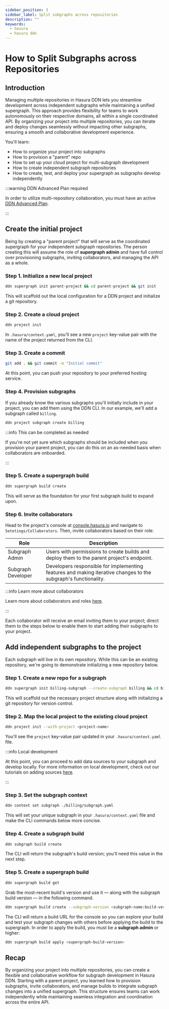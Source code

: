 ```yaml
---
sidebar_position: 3
sidebar_label: Split subgraphs across repositories
description: ""
keywords:
  - hasura
  - hasura ddn
---
```


# How to Split Subgraphs across Repositories

## Introduction

Managing multiple repositories in Hasura DDN lets you streamline development across independent subgraphs while
maintaining a unified supergraph. This approach provides flexibility for teams to work autonomously on their respective
domains, all within a single coordinated API. By organizing your project into multiple repositories, you can iterate and
deploy changes seamlessly without impacting other subgraphs, ensuring a smooth and collaborative development experience.

You'll learn:

- How to organize your project into subgraphs
- How to provision a "parent" repo
- How to set up your cloud project for multi-subgraph development
- How to create independent subgraph repositories
- How to create, test, and deploy your supergraph as subgraphs develop independently

:::warning DDN Advanced Plan required

In order to utilize multi-repository collaboration, you must have an active
[DDN Advanced Plan](https://hasura.io/pricing).

:::

## Create the initial project

Being by creating a "parent project" that will serve as the coordinated supergraph for your independent subgraph
repositories. The person creating this will assume the role of **supergraph admin** and have full control over
provisioning subgraphs, inviting collaborators, and managing the API as a whole.

### Step 1. Initialize a new local project

```sh title="Create a new local project and initialize a git repository:"
ddn supergraph init parent-project && cd parent-project && git init
```

This will scaffold out the local configuration for a DDN project and initialize a git repository.

### Step 2. Create a cloud project

```sh title="From the local project directory, create a new cloud project:"
ddn project init
```

In `.hasura/context.yaml`, you'll see a new `project` key-value pair with the name of the project returned from the CLI.

### Step 3. Create a commit

```sh title="Create an initial commit with your local project mapped to the cloud project via context:"
git add . && git commit -m "Initial commit"
```

At this point, you can push your repository to your preferred hosting service.

### Step 4. Provision subgraphs

If you already know the various subgraphs you'll initially include in your project, you can add them using the DDN CLI.
In our example, we'll add a subgraph called `billing`.

```sh title="For each subgraph, repeat this command:"
ddn project subgraph create billing
```

:::info This can be completed as needed

If you're not yet sure which subgraphs should be included when you provision your parent project, you can do this on an
as-needed basis when collaborators are onboarded.

:::

### Step 5. Create a supergraph build

```sh title="Create an initial supergraph build:"
ddn supergraph build create
```

This will serve as the foundation for your first subgraph build to expand upon.

### Step 6. Invite collaborators

Head to the project's console at [console.hasura.io](https://console.hasura.io) and navigate to
`Setetings/Collaborators`. Then, invite collaborators based on their role:

| Role               | Description                                                                                                    |
| ------------------ | -------------------------------------------------------------------------------------------------------------- |
| Subgraph Admin     | Users with permissions to create builds and deploy them to the parent project's endpoint.                      |
| Subgraph Developer | Developers responsible for implementing features and making iterative changes to the subgraph's functionality. |

:::info Learn more about collaborators

Learn more about collaborators and roles [here](/collaboration/invite.mdx).

:::

Each collaborator will receive an email inviting them to your project; direct them to the steps below to enable them to
start adding their subgraphs to your project.

## Add independent subgraphs to the project

Each subgraph will live in its own repository. While this can be an existing repository, we're going to demonstrate
initializing a new repository below.

### Step 1. Create a new repo for a subgraph

```sh title="Initialize a new local project and git repo:"
ddn supergraph init billing-subgraph --create-subgraph billing && cd billing-subgraph && git init
```

This will scaffold out the necessary project structure along with initializing a git repository for version control.

### Step 2. Map the local project to the existing cloud project

```sh title="Use the --with-project flag to map the local directory to the parent cloud project, replacing the name with your parent project's name:"
ddn project init --with-project <project-name>
```

You'll see the `project` key-value pair updated in your `.hasura/context.yaml` file.

:::info Local development

At this point, you can proceed to add data sources to your subgraph and develop locally. For more information on local
development, check out our tutorials on adding sources [here](/data-sources/overview.mdx).

:::

### Step 3. Set the subgraph context

```sh title="Change the context to your subgraph's configuration file:"
ddn context set subgraph ./billing/subgraph.yaml
```

This will set your unique subgraph in your `.hasura/context.yaml` file and make the CLI commands below more concise.

### Step 4. Create a subgraph build

```sh title="Once your local metadata is in its desired state, create a subgraph build on your DDN project:"
ddn subgraph build create
```

The CLI will return the subgraph's build version; you'll need this value in the next step.

### Step 5. Create a supergraph build

```sh title="Begin by listing the available supergrpah builds:"
ddn supergraph build get
```

Grab the most-recent build's version and use it — along with the subgraph build version — in the following command.

```sh title="Finally, create a supergraph build incorporating your latest subgraph build:"
ddn supergraph build create --subgraph-version <subgraph-name:build-version> --base-supergraph-version <supergraph-build-id>
```

The CLI will return a build URL for the console so you can explore your build and test your subgraph changes with others
before applying the build to the supergraph. In order to apply the build, you must be a **subgraph admin** or higher:

```sh
ddn supergraph build apply <supergraph-build-version>
```

## Recap

By organizing your project into multiple repositories, you can create a flexible and collaborative workflow for subgraph
development in Hasura DDN. Starting with a parent project, you learned how to provision subgraphs, invite collaborators,
and manage builds to integrate subgraph changes into a unified supergraph. This structure ensures teams can work
independently while maintaining seamless integration and coordination across the entire API.
